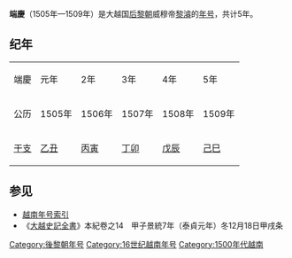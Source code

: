 {{Eranamebox|年号=端慶
|起讫时间= 1505年—1509年
|政权= [[后黎朝|后黎朝]]
|帝王= 威穆帝[[黎濬|黎濬]]
|历时= 5年
|timeline=
|说明=
}}
'''端慶'''（1505年—1509年）是大越国[[后黎朝|后黎朝]]威穆帝[[黎濬|黎濬]]的[[年号|年号]]，共计5年。

==纪年==

{| class="wikitable" style="background-color:#ffffff;text-align:center"
|- style="font-weight:bold"
|端慶||元年||2年||3年||4年||5年
|- 
|公历||1505年||1506年||1507年||1508年||1509年
|- 
|[[干支|干支]]||[[乙丑|乙丑]]||[[丙寅|丙寅]]||[[丁卯|丁卯]]||[[戊辰|戊辰]]||[[己巳|己巳]]
|}


==参见==
*[[越南年号索引|越南年号索引]]
*《[[大越史記全書|大越史記全書]]》本紀卷之14　甲子景統7年（泰貞元年）冬12月18日甲戌条  

{{年号|[[泰貞|泰貞]]|[[越南年号索引|越南后黎朝年号]]|[[洪順|洪順]]}}
{{越南年號}}
[[Category:後黎朝年号|Category:後黎朝年号]]
[[Category:16世纪越南年号|Category:16世纪越南年号]]
[[Category:1500年代越南|Category:1500年代越南]]
